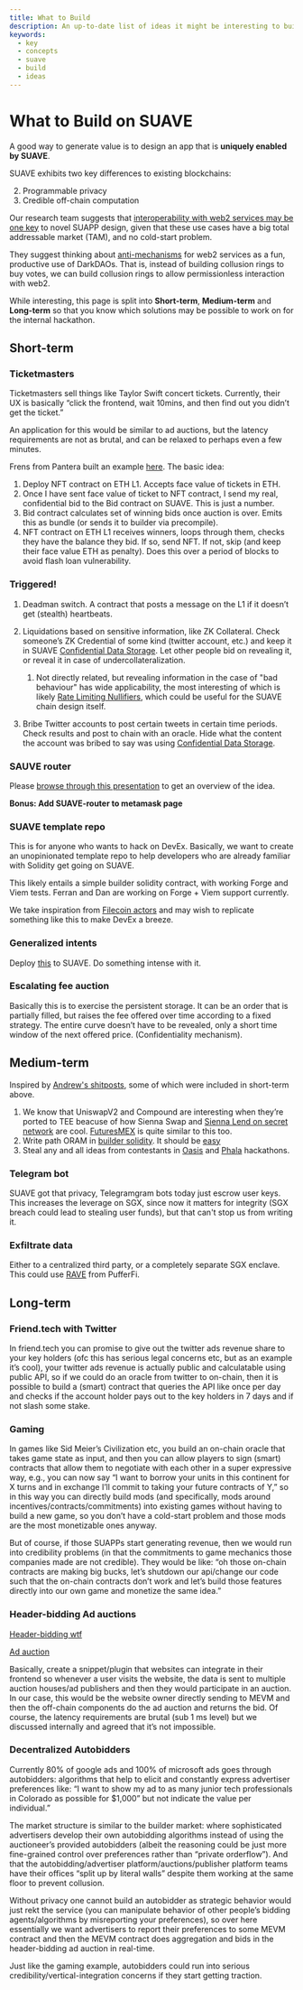 ```yaml
---
title: What to Build
description: An up-to-date list of ideas it might be interesting to build on SUAVE
keywords:
  - key
  - concepts
  - suave
  - build
  - ideas
---
```


# What to Build on SUAVE

A good way to generate value is to design an app that is **uniquely enabled by SUAVE**.

SUAVE exhibits two key differences to existing blockchains:

2. Programmable privacy
3. Credible off-chain computation

Our research team suggests that [interoperability with web2 services may be one key](https://www.notion.so/flashbots/Concrete-Ideas-On-Novel-SUAPPs-b6857caf58b94eaebf1852317594a219) to novel SUAPP design, given that these use cases have a big total addressable market (TAM), and no cold-start problem.

They suggest thinking about [anti-mechanisms](https://www.youtube.com/watch?v=5v_wBkrIJhs) for web2 services as a fun, productive use of DarkDAOs. That is, instead of building collusion rings to buy votes, we can build collusion rings to allow permissionless interaction with web2. 

While interesting, this page is split into **Short-term**, **Medium-term** and **Long-term** so that you know which solutions may be possible to work on for the internal hackathon. 

## Short-term

### Ticketmasters

Ticketmasters sell things like Taylor Swift concert tickets. Currently, their UX is basically “click the frontend, wait 10mins, and then find out you didn’t get the ticket.”

An application for this would be similar to ad auctions, but the latency requirements are not as brutal, and can be relaxed to perhaps even a few minutes.

Frens from Pantera built an example [here](https://github.com/lstephanian/SUIFT). The basic idea:

1. Deploy NFT contract on ETH L1. Accepts face value of tickets in ETH.
2. Once I have sent face value of ticket to NFT contract, I send my real, confidential bid to the Bid contract on SUAVE. This is just a number.
3. Bid contract calculates set of winning bids once auction is over. Emits this as bundle (or sends it to builder via precompile).
4. NFT contract on ETH L1 receives winners, loops through them, checks they have the balance they bid. If so, send NFT. If not, skip (and keep their face value ETH as penalty). Does this over a period of blocks to avoid flash loan vulnerability.

### Triggered!

1. Deadman switch. A contract that posts a message on the L1 if it doesn’t get (stealth) heartbeats.

2. Liquidations based on sensitive information, like ZK Collateral. Check someone’s ZK Credential of some kind (twitter account, etc.) and keep it in SUAVE [Confidential Data Storage](/technical/specs/rigil/confidential-data-store). Let other people bid on revealing it, or reveal it in case of undercollateralization.
    1. Not directly related, but revealing information in the case of "bad behaviour" has wide applicability, the most interesting of which is likely [Rate Limiting Nullifiers](https://vac.dev/publications), which could be useful for the SUAVE chain design itself. 

3. Bribe Twitter accounts to post certain tweets in certain time periods. Check results and post to chain with an oracle. Hide what the content the account was bribed to say was using [Confidential Data Storage](/technical/specs/rigil/confidential-data-store).

### SAUVE router

Please [browse through this presentation](https://docs.google.com/presentation/d/19km1xqXrp6HClAOmyUwtq7lADM7BEUsPbTUE7zCwhCw/edit#slide=id.g2923336d3ff_0_569) to get an overview of the idea.

**Bonus: Add SUAVE-router to metamask page**

### SUAVE template repo

This is for anyone who wants to hack on DevEx. Basically, we want to create an unopinionated template repo to help developers who are already familiar with Solidity get going on SUAVE.

This likely entails a simple builder solidity contract, with working Forge and Viem tests. Ferran and Dan are working on Forge + Viem support currently.

We take inspiration from [Filecoin actors](https://docs.filecoin.io/basics/the-blockchain/actors/) and may wish to replicate something like this to make DevEx a breeze.

### Generalized intents 

Deploy [this](https://blog.essential.builders/introducing-erc-7521-generalized-intents/) to SUAVE. Do something intense with it.

### Escalating fee auction

Basically this is to exercise the persistent storage. It can be an order that is partially filled, but raises the fee offered over time according to a fixed strategy. The entire curve doesn’t have to be revealed, only a short time window of the next offered price. (Confidentiality mechanism).

## Medium-term

Inspired by [Andrew's shitposts](https://flashbots.notion.site/flashbots/SuApp-shitposts-f404c62d046545c2ae256a0ea8e6f2cd), some of which were included in short-term above.

1. We know that UniswapV2 and Compound are interesting when they’re ported to TEE beacuse of how Sienna Swap and [Sienna Lend on secret network](https://sienna.network/lend/) are cool. [FuturesMEX](https://securitylab.disi.unitn.it/lib/exe/fetch.php?media=sp18.pdf) is quite similar to this too.
2. Write path ORAM in [builder solidity](/builder-solidity). It should be [easy](https://pathoram.jimdofree.com/files/)
3. Steal any and all ideas from contestants in [Oasis](https://oasisprotocol.org/p4w3-hackathon) and [Phala](https://github.com/Phala-Network/amsterDOT-2022) hackathons. 

### Telegram bot

SUAVE got that privacy, Telegramgram bots today just escrow user keys. This increases the leverage on SGX, since now it matters for integrity (SGX breach could lead to stealing user funds), but that can't stop us from writing it.

### Exfiltrate data

Either to a centralized third party, or a completely separate SGX enclave. This could use [RAVE](https://github.com/PufferFinance/rave) from PufferFi.

## Long-term

### Friend.tech with Twitter

In friend.tech you can promise to give out the twitter ads revenue share to your key holders (ofc this has serious legal concerns etc, but as an example it’s cool), your twitter ads revenue is actually public and calculatable using public API, so if we could do an oracle from twitter to on-chain, then it is possible to build a (smart) contract that queries the API like once per day and checks if the account holder pays out to the key holders in 7 days and if not slash some stake.

### Gaming

In games like Sid Meier’s Civilization etc, you build an on-chain oracle that takes game state as input, and then you can allow players to sign (smart) contracts that allow them to negotiate with each other in a super expressive way, e.g., you can now say “I want to borrow your units in this continent for X turns and in exchange I’ll commit to taking your future contracts of Y,” so in this way you can directly build mods (and specifically, mods around incentives/contracts/commitments) into existing games without having to build a new game, so you don’t have a cold-start problem and those mods are the most monetizable ones anyway.

But of course, if those SUAPPs start generating revenue, then we would run into credibility problems (in that the commitments to game mechanics those companies made are not credible). They would be like: “oh those on-chain contracts are making big bucks, let’s shutdown our api/change our code such that the on-chain contracts don’t work and let’s build those features directly into our own game and monetize the same idea.”

### Header-bidding Ad auctions

[Header-bidding wtf](https://digiday.com/media/wtf-header-bidding/)

[Ad auction](https://www.notion.so/flashbots/Ad-Auctions-3e6c7ca6b93a41f484cd64510cb9619b)

Basically, create a snippet/plugin that websites can integrate in their frontend so whenever a user visits the website, the data is sent to multiple auction houses/ad publishers and then they would participate in an auction. In our case, this would be the website owner directly sending to MEVM and then the off-chain components do the ad auction and returns the bid. Of course, the latency requirements are brutal (sub 1 ms level) but we discussed internally and agreed that it’s not impossible.

### Decentralized Autobidders

Currently 80% of google ads and 100% of microsoft ads goes through autobidders: algorithms that help to elicit and constantly express advertiser preferences like: “I want to show my ad to as many junior tech professionals in Colorado as possible for $1,000” but not indicate the value per individual.”

The market structure is similar to the builder market: where sophisticated advertisers develop their own autobidding algorithms instead of using the auctioneer’s provided autobidders (albeit the reasoning could be just more fine-grained control over preferences rather than “private orderflow”). And that the autobidding/advertiser platform/auctions/publisher platform teams have their offices “split up by literal walls” despite them working at the same floor to prevent collusion.

Without privacy one cannot build an autobidder as strategic behavior would just rekt the service (you can manipulate behavior of other people’s bidding agents/algorithms by misreporting your preferences), so over here essentially we want advertisers to report their preferences to some MEVM contract and then the MEVM contract does aggregation and bids in the header-bidding ad auction in real-time.

Just like the gaming example, autobidders could run into serious credibility/vertical-integration concerns if they start getting traction.